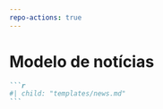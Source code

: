 ```yaml
---
repo-actions: true
---
```


# Modelo de notícias {#newstemplate}

````markdown
```r
#| child: "templates/news.md"
```
````

